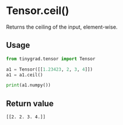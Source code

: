 # Tensor.ceil()

Returns the ceiling of the input, element-wise.

## Usage
```python copy
from tinygrad.tensor import Tensor

a1 = Tensor([[1.23423, 2, 3, 4]])
a1 = a1.ceil()

print(a1.numpy())
```

## Return value
```bash
[[2. 2. 3. 4.]]
```